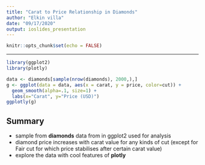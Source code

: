 ```yaml
---
title: "Carat to Price Relationship in Diamonds"
author: "Elkin villa"
date: "09/17/2020"
output: ioslides_presentation
---
```


```r
knitr::opts_chunk$set(echo = FALSE)
```

***

```r
library(ggplot2)
library(plotly)

data <- diamonds[sample(nrow(diamonds), 2000,),]
g <- ggplot(data = data, aes(x = carat, y = price, color=cut)) +
  geom_smooth(alpha=.1, size=1) +
  labs(x="Carat", y="Price (USD)")
ggplotly(g)
```

## Summary

- sample from **diamonds** data from in ggplot2 used for analysis
- diamond price increases with carat value for any kinds of cut (except for Fair cut for which price stabilises after certain carat value)
- explore the data with cool features of **plotly**
